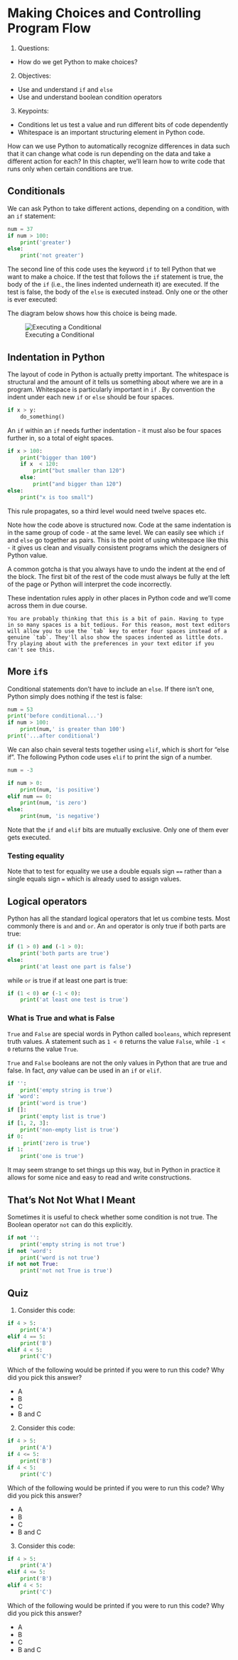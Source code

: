 # Making Choices and Controlling Program Flow

1. Questions:
  * How do we get Python to make choices?
2. Objectives:
  * Use and understand `if` and `else`
  * Use and understand boolean condition operators
3. Keypoints:
  * Conditions let us test a value and run different bits of code dependently
  * Whitespace is an important structuring element in Python code.

How can we use Python to automatically recognize differences in data such that it can change what code is run depending on the data and take a different action for each? In this chapter, we'll learn how to write code that runs only when certain conditions are true.

## Conditionals

We can ask Python to take different actions, depending on a condition, with an `if` statement:

```python
num = 37
if num > 100:
    print('greater')
else:
    print('not greater')
```

The second line of this code uses the keyword `if` to tell Python that we want to make a choice. If the test that follows the `if` statement is true, the body of the `if` (i.e., the lines indented underneath it) are executed. If the test is false, the body of the `else` is executed instead. Only one or the other is ever executed:

The diagram below shows how this choice is being made.

![Executing a Conditional](assets/python-flowchart-conditional.png)

## Indentation in Python

The layout of code in Python is actually pretty important. The whitespace is structural and the amount of it tells us something about where we are in a program. Whitespace is particularly important in `if` . By convention the indent under each new `if` or `else` should be four spaces. 

```python

if x > y:
    do_something()
```

An `if` within an `if` needs further indentation - it must also be four spaces further in, so a total of eight spaces.

```python
if x > 100:
    print("bigger than 100")
    if x  < 120:
        print("but smaller than 120")
    else:
        print("and bigger than 120")
else:
    print("x is too small")

```

This rule propagates, so a third level would need twelve spaces etc. 

Note how the code above is structured now. Code at the same indentation is in the same group of code - at the same level. We can easily see which `if` and `else` go together as pairs. This is the point of using whitespace like this - it gives us clean and visually consistent programs which the designers of Python value. 

A common gotcha is that you always have to undo the indent at the end of the block. The first bit of the rest of the code must always be fully at the left of the page or Python will interpret the code incorrectly.

These indentation rules apply in other places in Python code and we'll come across them in due course.


```block2

You are probably thinking that this is a bit of pain. Having to type in so many spaces is a bit tedious. For this reason, most text editors will allow you to use the `tab` key to enter four spaces instead of a genuine `tab`. They'll also show the spaces indented as little dots. Try playing about with the preferences in your text editor if you can't see this.

```

## More `if`s

Conditional statements don't have to include an `else`. If there isn't one, Python simply does nothing if the test is false:

```python
num = 53
print('before conditional...')
if num > 100:
    print(num,' is greater than 100')
print('...after conditional')
```

We can also chain several tests together using `elif`,
which is short for "else if". The following Python code uses `elif` to print the sign of a number.

```python
num = -3

if num > 0:
    print(num, 'is positive')
elif num == 0:
    print(num, 'is zero')
else:
    print(num, 'is negative')
```

Note that the `if` and `elif` bits are mutually exclusive. Only one of them ever gets executed. 


### Testing equality

Note that to test for equality we use a double equals sign `==` rather than a single equals sign `=` which is already used to assign values.

## Logical operators

Python has all the standard logical operators that let us combine tests. Most commonly there is `and` and `or`.  An `and` operator is only true if both parts are true:

```python
if (1 > 0) and (-1 > 0):
    print('both parts are true')
else:
    print('at least one part is false')
```

while `or` is true if at least one part is true:

```python
if (1 < 0) or (-1 < 0):
    print('at least one test is true')
```

### What is True and what is False

`True` and `False` are special words in Python called `booleans`, which represent truth values. A statement such as `1 < 0` returns  the value `False`, while `-1 < 0` returns the value `True`.

`True` and `False` booleans are not the only values in Python that are true and false. In fact, *any* value can be used in an `if` or `elif`.

```python
if '':
    print('empty string is true')
if 'word':
    print('word is true')
if []:
    print('empty list is true')
if [1, 2, 3]:
    print('non-empty list is true')
if 0:
     print('zero is true')
if 1:
    print('one is true')
```

It may seem strange to set things up this way, but in Python in practice it allows for some nice and easy to read and write constructions.



## That's Not Not What I Meant

Sometimes it is useful to check whether some condition is not true. The Boolean operator `not` can do this explicitly. 

```python
if not '':
    print('empty string is not true')
if not 'word':
    print('word is not true')
if not not True:
    print('not not True is true')
```

## Quiz

1. Consider this code:

```python
if 4 > 5:
    print('A')
elif 4 == 5:
    print('B')
elif 4 < 5:
    print('C')
```

Which of the following would be printed if you were to run this code? Why did you pick this answer?

  *  A
  *  B
  *  C
  *  B and C

2. Consider this code:

```python
if 4 > 5:
    print('A')
if 4 <= 5:
    print('B')
if 4 < 5:
    print('C')
```

Which of the following would be printed if you were to run this code? Why did you pick this answer?

  *  A
  *  B
  *  C
  *  B and C

3. Consider this code:

```python
if 4 > 5:
    print('A')
elif 4 <= 5:
    print('B')
elif 4 < 5:
    print('C')
```

Which of the following would be printed if you were to run this code? Why did you pick this answer?

  *  A
  *  B
  *  C
  *  B and C
